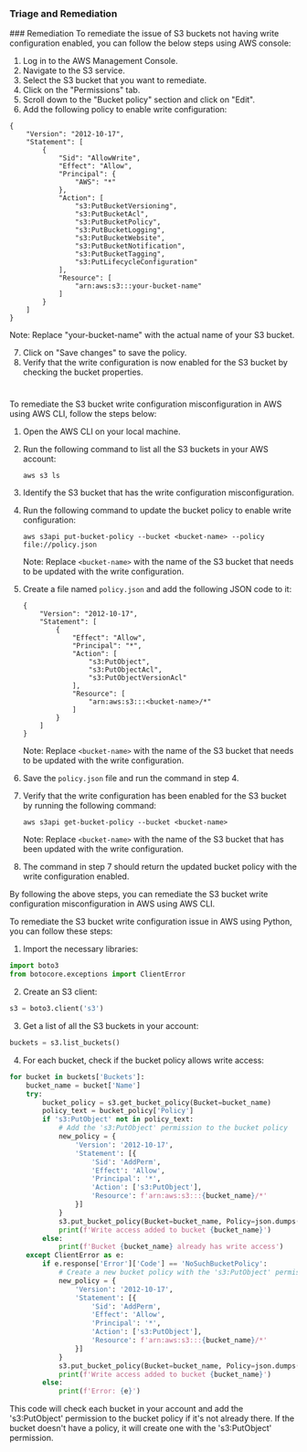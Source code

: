 
### Triage and Remediation
<Tabs>
<Tab title='Remediation'>
### Remediation

<AccordionGroup>
<Accordion title='Using Console' defaultOpen='true'>
To remediate the issue of S3 buckets not having write configuration enabled, you can follow the below steps using AWS console:

1. Log in to the AWS Management Console.
2. Navigate to the S3 service.
3. Select the S3 bucket that you want to remediate.
4. Click on the "Permissions" tab.
5. Scroll down to the "Bucket policy" section and click on "Edit".
6. Add the following policy to enable write configuration:

```
{
    "Version": "2012-10-17",
    "Statement": [
        {
            "Sid": "AllowWrite",
            "Effect": "Allow",
            "Principal": {
                "AWS": "*"
            },
            "Action": [
                "s3:PutBucketVersioning",
                "s3:PutBucketAcl",
                "s3:PutBucketPolicy",
                "s3:PutBucketLogging",
                "s3:PutBucketWebsite",
                "s3:PutBucketNotification",
                "s3:PutBucketTagging",
                "s3:PutLifecycleConfiguration"
            ],
            "Resource": [
                "arn:aws:s3:::your-bucket-name"
            ]
        }
    ]
}
```

Note: Replace "your-bucket-name" with the actual name of your S3 bucket.

7. Click on "Save changes" to save the policy.
8. Verify that the write configuration is now enabled for the S3 bucket by checking the bucket properties.

#
</Accordion>

<Accordion title='Using CLI'>
To remediate the S3 bucket write configuration misconfiguration in AWS using AWS CLI, follow the steps below:

1. Open the AWS CLI on your local machine.

2. Run the following command to list all the S3 buckets in your AWS account:

   ```
   aws s3 ls
   ```

3. Identify the S3 bucket that has the write configuration misconfiguration.

4. Run the following command to update the bucket policy to enable write configuration:

   ```
   aws s3api put-bucket-policy --bucket <bucket-name> --policy file://policy.json
   ```

   Note: Replace `<bucket-name>` with the name of the S3 bucket that needs to be updated with the write configuration.

5. Create a file named `policy.json` and add the following JSON code to it:

   ```
   {
       "Version": "2012-10-17",
       "Statement": [
           {
               "Effect": "Allow",
               "Principal": "*",
               "Action": [
                   "s3:PutObject",
                   "s3:PutObjectAcl",
                   "s3:PutObjectVersionAcl"
               ],
               "Resource": [
                   "arn:aws:s3:::<bucket-name>/*"
               ]
           }
       ]
   }
   ```

   Note: Replace `<bucket-name>` with the name of the S3 bucket that needs to be updated with the write configuration.

6. Save the `policy.json` file and run the command in step 4.

7. Verify that the write configuration has been enabled for the S3 bucket by running the following command:

   ```
   aws s3api get-bucket-policy --bucket <bucket-name>
   ```

   Note: Replace `<bucket-name>` with the name of the S3 bucket that has been updated with the write configuration.

8. The command in step 7 should return the updated bucket policy with the write configuration enabled.

By following the above steps, you can remediate the S3 bucket write configuration misconfiguration in AWS using AWS CLI.
</Accordion>

<Accordion title='Using Python'>
To remediate the S3 bucket write configuration issue in AWS using Python, you can follow these steps:

1. Import the necessary libraries:

```python
import boto3
from botocore.exceptions import ClientError
```

2. Create an S3 client:

```python
s3 = boto3.client('s3')
```

3. Get a list of all the S3 buckets in your account:

```python
buckets = s3.list_buckets()
```

4. For each bucket, check if the bucket policy allows write access:

```python
for bucket in buckets['Buckets']:
    bucket_name = bucket['Name']
    try:
        bucket_policy = s3.get_bucket_policy(Bucket=bucket_name)
        policy_text = bucket_policy['Policy']
        if 's3:PutObject' not in policy_text:
            # Add the 's3:PutObject' permission to the bucket policy
            new_policy = {
                'Version': '2012-10-17',
                'Statement': [{
                    'Sid': 'AddPerm',
                    'Effect': 'Allow',
                    'Principal': '*',
                    'Action': ['s3:PutObject'],
                    'Resource': f'arn:aws:s3:::{bucket_name}/*'
                }]
            }
            s3.put_bucket_policy(Bucket=bucket_name, Policy=json.dumps(new_policy))
            print(f'Write access added to bucket {bucket_name}')
        else:
            print(f'Bucket {bucket_name} already has write access')
    except ClientError as e:
        if e.response['Error']['Code'] == 'NoSuchBucketPolicy':
            # Create a new bucket policy with the 's3:PutObject' permission
            new_policy = {
                'Version': '2012-10-17',
                'Statement': [{
                    'Sid': 'AddPerm',
                    'Effect': 'Allow',
                    'Principal': '*',
                    'Action': ['s3:PutObject'],
                    'Resource': f'arn:aws:s3:::{bucket_name}/*'
                }]
            }
            s3.put_bucket_policy(Bucket=bucket_name, Policy=json.dumps(new_policy))
            print(f'Write access added to bucket {bucket_name}')
        else:
            print(f'Error: {e}')
```

This code will check each bucket in your account and add the 's3:PutObject' permission to the bucket policy if it's not already there. If the bucket doesn't have a policy, it will create one with the 's3:PutObject' permission.
</Accordion>

</AccordionGroup>
</Tab>
</Tabs>
